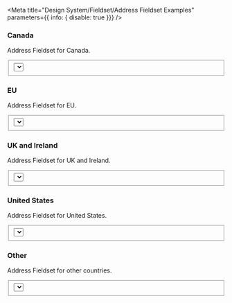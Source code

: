 

<Meta
  title="Design System/Fieldset/Address Fieldset Examples"
  parameters={{ info: { disable: true }}}
/>

### Canada
Address Fieldset for Canada.
<Preview>
  <Story name="Canada">
    <Fieldset>
      <Textbox
        label='Address line 1'
        labelInline
        labelAlign='right'
      />
      <Textbox
        label='Address line 2'
        labelInline
        labelAlign='right'
      />
      <Textbox
        label='Town/City'
        labelInline
        labelAlign='right'
      />
      <Select
        label='Province'
        labelInline
        labelAlign='right'
      >
        <Option
          key='ab'
          text='Alberta'
          value='ab'
        />
        <Option
          key='on'
          text='Ontario'
          value='on'
        />
        <Option
          key='qc'
          text='Quebec'
          value='qc'
        />
      </Select>
      <Textbox
        label='ZIP Code'
        labelInline
        labelAlign='right'
        inputWidth={10}
      />
    </Fieldset>
  </Story>
</Preview>

### EU
Address Fieldset for EU.
<Preview>
  <Story name="EU">
    <Fieldset>
      <Textbox
        label='Address line 1'
        labelInline
        labelAlign='right'
      />
      <Textbox
        label='Address line 2'
        labelInline
        labelAlign='right'
      />
      <Textbox
        label='Postal Code'
        labelInline
        labelAlign='right'
        inputWidth={10}
      />
      <Textbox
        label='Town/City'
        labelInline
        labelAlign='right'
      />
      <Select
        label='Country'
        labelInline
        labelAlign='right'
      >
        <Option
          key='dk'
          text='Denmark'
          value='dk'
        />
        <Option
          key='fr'
          text='France'
          value='fr'
        />
        <Option
          key='de'
          text='Germany'
          value='de'
        />
        <Option
          key='es'
          text='Spain'
          value='es'
        />
      </Select>
    </Fieldset>
  </Story>
</Preview>

### UK and Ireland
Address Fieldset for UK and Ireland.
<Preview>
  <Story name="UK and Ireland">
    <Fieldset>
      <Textbox
        label='Address line 1'
        labelInline
        labelAlign='right'
      />
      <Textbox
        label='Address line 2'
        labelInline
        labelAlign='right'
      />
      <Textbox
        label='Town/City'
        labelInline
        labelAlign='right'
      />
      <Textbox
        label='County'
        labelInline
        labelAlign='right'
      />
      <Select
        label='Country'
        labelInline
        labelAlign='right'
        defaultValue='uk'
      >
          <Option
            key='uk'
            text='United Kingdom'
            value='uk'
          />
          <Option
            key='irl'
            text='Ireland'
            value='irl'
          />
      </Select>
      <Textbox
        label='Postcode'
        labelInline
        labelAlign='right'
        inputWidth={10}
      />
    </Fieldset>
  </Story>
</Preview>

### United States
Address Fieldset for United States.
<Preview>
  <Story name="United States">
    <Fieldset>
      <Textbox
        label='Address line 1'
        labelInline
        labelAlign='right'
      />
      <Textbox
        label='Address line 2'
        labelInline
        labelAlign='right'
      />
      <Textbox
        label='Town/City'
        labelInline
        labelAlign='right'
      />
      <Select
        label='State'
        labelInline
        labelAlign='right'
      >
        <Option
          key='ca'
          text='California'
          value='ca'
        />
        <Option
          key='ny'
          text='New York'
          value='ny'
        />
        <Option
          key='tx'
          text='Texas'
          value='tx'
        />
      </Select>
      <Textbox
        label='ZIP Code'
        labelInline
        labelAlign='right'
        inputWidth={10}
      />
    </Fieldset>
  </Story>
</Preview>

### Other
Address Fieldset for other countries.
<Preview>
  <Story name="Other">
    <Fieldset>
      <Textbox
        label='Address line 1'
        labelInline
        labelAlign='right'
      />
      <Textbox
        label='Address line 2'
        labelInline
        labelAlign='right'
      />
      <Textbox
        label='Town/City'
        labelInline
        labelAlign='right'
      />
      <Textbox
        label='Province / State'
        labelInline
        labelAlign='right'
      />
      <Textbox
        label='Postal Code'
        labelInline
        labelAlign='right'
        inputWidth={10}
      />
      <Select
        label='Country'
        labelInline
        labelAlign='right'
      >
        <Option
          key='au'
          text='Australia'
          value='au'
        />
        <Option
          key='cn'
          text='China'
          value='cn'
        />
      </Select>
    </Fieldset>
  </Story>
</Preview>